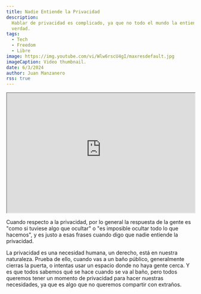 ```yaml
---
title: Nadie Entiende la Privacidad
description:
  Hablar de privacidad es complicado, ya que no todo el mundo la entiende de
  verdad.
tags:
  - Tech
  - Freedom
  - Libre
image: https://img.youtube.com/vi/Wlw6rscU4gI/maxresdefault.jpg
imageCaption: Video thumbnail.
date: 6/3/2024
author: Juan Manzanero
rss: true
---
```


<iframe
  width='100%'
  height='320'
  className='rounded-md'
  src='https://www.youtube-nocookie.com/embed/_x6SCSz7g5I'
  title='YouTube video player'
  allow='accelerometer; autoplay; clipboard-write; encrypted-media; gyroscope; picture-in-picture; web-share'
  allowFullScreen
></iframe>

Cuando respecto a la privacidad, por lo general la respuesta de la gente es "como si tuviese algo que ocultar" o "es imposible ocultar todo lo que hacemos", y es justo a esas frases cuando digo que nadie entiende la privacidad.

La privacidad es una necesidad humana, un derecho, está en nuestra naturaleza. Prueba de ello, cuando vas a un baño público, generalmente cierras la puerta, o intentas usar un espacio donde no haya gente cerca. Y es que todos sabemos qué se hace cuando se va al baño, pero todos queremos tener un momento de privacidad para hacer nuestras necesidades, ya que es algo que no queremos compartir con extraños.
